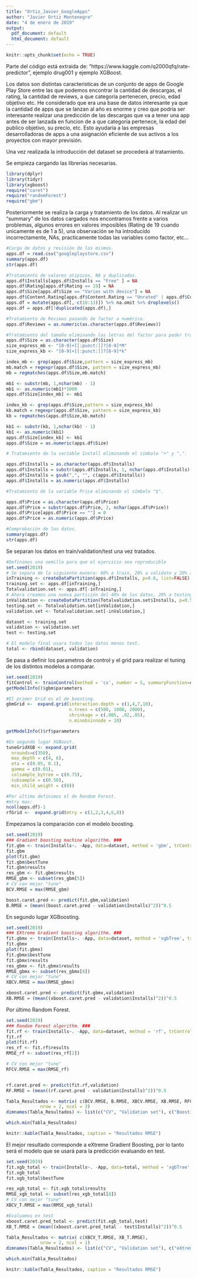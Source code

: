 ```yaml
---
title: "Ortiz_Javier_GoogleApps"
author: "Javier Ortiz Montenegro"
date: "4 de enero de 2019"
output:
  pdf_document: default
  html_document: default
---
```


```r
knitr::opts_chunk$set(echo = TRUE)
```

Parte del código está extraida de: "https://www.kaggle.com/q2000qfq/rate-predictor", ejemplo drug001 y ejemplo XGBoost.

Los datos son distintas caracteristicas de un conjunto de apps de Google Play Store entre las que podemos encontrar la cantidad de descargas, el rating, la cantidad de reviews, a que categoría pertenecen, precio, edad objetivo etc.
He considerado que era una base de datos interesante ya que la cantidad de apps que se lanzan al año es enorme y creo que podría ser interesante realizar una predicción de las descargas que va a tener una app antes de ser lanzada en funcion de a que categoría pertenece, la edad del publico objetivo, su precio, etc.
Esto ayudaría a las empresas desarrolladoras de apps a una asignación eficiente de sus activos a los proyectos con mayor previsión.

Una vez realizada la introducción del dataset se procederá al tratamiento.

Se empieza cargando las librerías necesarias.

```r
library(dplyr)
library(tidyr)
library(xgboost)
require("caret")
require("randomForest")
require("gbm")
```

Posteriormente se realiza la carga y tratamiento de los datos. Al realizar un "summary" de los datos cargados nos encontramos frente a varios problemas, algunos errores en valores imposibles (Rating de 19 cuando unicamente es de 1 a 5), una observación se ha introducido incorrectamente, NAs, practicamente todas las variables como factor, etc...

```r
#Carga de datos y revisión de los mismos.
apps.df = read.csv("googleplaystore.csv")
summary(apps.df)
str(apps.df)

#Tratamiento de valores atipicos, NA y duplicados.
apps.df$Installs[apps.df$Installs == "Free" ] = NA
apps.df$Rating[apps.df$Rating == 19] = NA
apps.df$Size[apps.df$Size == "Varies with device"] = NA
apps.df$Content.Rating[apps.df$Content.Rating == "Unrated" | apps.df$Content.Rating == "Adults only 18+"] = NA
apps.df = mutate(apps.df[,-c(10:13)]) %>% na.omit %>% droplevels()
apps.df = apps.df[!duplicated(apps.df),]

#Tratamiento de Reviews pasando de factor a numérico.
apps.df$Reviews = as.numeric(as.character(apps.df$Reviews))

#Tratamiento del tamaño eliminando las letras del factor para poder transformar a numérico.
apps.df$Size = as.character(apps.df$Size)
size_express_mb <- "[0-9]+[[:punct:]]?[0-9]*M"
size_express_kb <- "[0-9]+[[:punct:]]?[0-9]*k"

index_mb <- grep(apps.df$Size,pattern = size_express_mb)
mb.match = regexpr(apps.df$Size, pattern = size_express_mb)
mb = regmatches(apps.df$Size,mb.match)

mb1 <- substr(mb, 1,nchar(mb) - 1)
mb1 <- as.numeric(mb1)*1000
apps.df$Size[index_mb] <- mb1

index_kb <- grep(apps.df$Size,pattern = size_express_kb)
kb.match = regexpr(apps.df$Size, pattern = size_express_kb)
kb = regmatches(apps.df$Size,kb.match)

kb1 <- substr(kb, 1,nchar(kb) - 1)
kb1 <- as.numeric(kb1)
apps.df$Size[index_kb] <- kb1
apps.df$Size = as.numeric(apps.df$Size)

# Tratamiento de la variable Install eliminando el símbolo "+" y ",".

apps.df$Installs = as.character(apps.df$Installs)
apps.df$Installs = substr(apps.df$Installs, 1, nchar(apps.df$Installs)-1)
apps.df$Installs = gsub(",", "", c(apps.df$Installs))
apps.df$Installs = as.numeric(apps.df$Installs)

#Tratamiento de la variable Price eliminando el símbolo "$".

apps.df$Price = as.character(apps.df$Price)
apps.df$Price = substr(apps.df$Price, 2, nchar(apps.df$Price))
apps.df$Price[apps.df$Price == ""] = 0
apps.df$Price = as.numeric(apps.df$Price)

#Comprobación de los datos.
summary(apps.df)
str(apps.df)
```

Se separan los datos en train/validation/test una vez tratados.

```r
#Definimos una semilla para que el ejercicio sea reproducible
set.seed(2019)
# Se separa de la siguiente manera: 60% a train, 20% a validate y 20% a test
inTraining <- createDataPartition(apps.df$Installs, p=0.6, list=FALSE)
training.set <- apps.df[inTraining,]
Totalvalidation.set <- apps.df[-inTraining,]
# Ahora creamos una nueva partición del 40% de los datos, 20% a testing y 20% a validation
inValidation <- createDataPartition(Totalvalidation.set$Installs, p=0.5, list=FALSE)
testing.set <- Totalvalidation.set[inValidation,]
validation.set <- Totalvalidation.set[-inValidation,]

dataset <- training.set
validation <- validation.set
test <- testing.set

# El modelo final usara todos los datos menos test.
total <- rbind(dataset, validation)
```

Se pasa a definir los parametros de control y el grid para realizar el tuning de los distintos modelos a comparar.

```r
set.seed(2019)
fitControl <- trainControl(method = 'cv', number = 5, summaryFunction=defaultSummary)
getModelInfo()$gbm$parameters

#El primer Grid es el de boosting.
gbmGrid <-  expand.grid(interaction.depth = c(1,4,7,10),
                        n.trees = c(500, 1000, 2000),
                        shrinkage = c(.005, .02,.05),
                        n.minobsinnode = 10)

getModelInfo()$rf$parameters

#En segundo lugar XGBoost.
tuneGridXGB <- expand.grid(
  nrounds=c(350),
  max_depth = c(4, 6),
  eta = c(0.05, 0.1),
  gamma = c(0.01),
  colsample_bytree = c(0.75),
  subsample = c(0.50),
  min_child_weight = c(0))

#Por ultimo definimos el de Random Forest.
#mtry max:
ncol(apps.df)-1
rfGrid <-  expand.grid(mtry = c(1,2,3,4,6,8))
```

Empezamos la comparación con el modelo boosting.

```r
set.seed(2019)
### Gradient boosting machine algorithm. ###
fit.gbm <- train(Installs~. -App, data=dataset, method = 'gbm', trControl=fitControl, tuneGrid=gbmGrid, metric='RMSE')
fit.gbm
plot(fit.gbm)
fit.gbm$bestTune
fit.gbm$results
res_gbm <- fit.gbm$results
RMSE_gbm <- subset(res_gbm[5])
# CV con mejor "tune"
BCV.RMSE = max(RMSE_gbm)

boost.caret.pred <- predict(fit.gbm,validation)
B.RMSE = (mean((boost.caret.pred - validation$Installs)^2))^0.5
```

En segundo lugar XGBoosting.

```r
set.seed(2019)
### EXtreme Gradient boosting algorithm. ###
fit.gbmx <- train(Installs~. -App, data=dataset, method = 'xgbTree', trControl=fitControl, tuneGrid=tuneGridXGB, metric='RMSE')
fit.gbmx
plot(fit.gbmx)
fit.gbmx$bestTune
fit.gbmx$results
res_gbmx <- fit.gbmx$results
RMSE_gbmx <- subset(res_gbmx[8])
# CV con mejor "tune"
XBCV.RMSE = max(RMSE_gbmx)

xboost.caret.pred <- predict(fit.gbmx,validation)
XB.RMSE = (mean((xboost.caret.pred - validation$Installs)^2))^0.5

```

Por último Random Forest.

```r
set.seed(2019)
### Random Forest algorithm. ###
fit.rf <- train(Installs~. -App, data=dataset, method = 'rf', trControl=fitControl, tuneGrid=rfGrid, metric='RMSE')
fit.rf
plot(fit.rf)
res_rf <- fit.rf$results
RMSE_rf <- subset(res_rf[2]) 

# CV con mejor "tune" 
RFCV.RMSE = max(RMSE_rf)


rf.caret.pred <- predict(fit.rf,validation)
RF.RMSE = (mean((rf.caret.pred - validation$Installs)^2))^0.5
```

```r

Tabla_Resultados <- matrix( c(BCV.RMSE, B.RMSE, XBCV.RMSE, XB.RMSE, RFCV.RMSE, RF.RMSE),
             nrow = 2, ncol = 3)
dimnames(Tabla_Resultados) <- list(c("CV", "Validation set"), c("Boosting", "XGB", "Random Forest"))

which.min(Tabla_Resultados)

```
```r
knitr::kable(Tabla_Resultados, caption = "Resultados RMSE")
```

El mejor resultado corresponde a eXtreme Gradient Boosting, por lo tanto será el modelo que se usará para la predicción evaluando en test.

```r
set.seed(2019)
fit.xgb_total <- train(Installs~. -App, data=total, method = 'xgbTree', trControl=fitControl, tuneGrid=tuneGridXGB, metric='RMSE')
fit.xgb_total
fit.xgb_total$bestTune

res_xgb_total <- fit.xgb_total$results
RMSE_xgb_total <- subset(res_xgb_total[8])
# CV con mejor "tune"
XBCV_T.RMSE = max(RMSE_xgb_total)

#Evaluamos en test
xboost.caret.pred_total <- predict(fit.xgb_total,test)
XB_T.RMSE = (mean((xboost.caret.pred_total - test$Installs)^2))^0.5
```

```r

Tabla_Resultados <- matrix( c(XBCV_T.RMSE, XB_T.RMSE),
             nrow = 2, ncol = 1)
dimnames(Tabla_Resultados) <- list(c("CV", "Validation set"), c("eXtreme Gradient Boosting"))

which.min(Tabla_Resultados)

```
```r
knitr::kable(Tabla_Resultados, caption = "Resultados RMSE")
```
